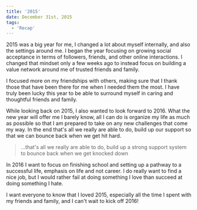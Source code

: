 ```yaml
---
title: '2015'
date: December 31st, 2015
tags:
  - 'Recap'
---
```


2015 was a big year for me, I changed a lot about myself internally, and also
the settings around me. I began the year focusing on growing social acceptance
in terms of followers, friends, and other online interactions. I changed that
mindset only a few weeks ago to instead focus on building a value network around
me of trusted friends and family.

I focused more on my friendships with others, making sure that I thank those
that have been there for me when I needed them the most. I have truly been lucky
this year to be able to surround myself in caring and thoughtful friends and
family.

While looking back on 2015, I also wanted to look forward to 2016. What the new
year will offer me I barely know, all I can do is organize my life as much as
possible so that I am prepared to take on any new challenges that come my way.
In the end that's all we really are able to do, build up our support so that we
can bounce back when we get hit hard.

> ...that's all we really are able to do, build up a strong support system to
> bounce back when we get knocked down

In 2016 I want to focus on finishing school and setting up a pathway to a
successful life, emphasis on life and not career. I do really want to find a
nice job, but I would rather fail at doing something I love than succeed at
doing something I hate.

I want everyone to know that I loved 2015, especially all the time I spent with
my friends and family, and I can't wait to kick off 2016!
